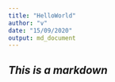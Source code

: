 ```yaml
---
title: "HelloWorld"
author: "v"
date: "15/09/2020"
output: md_document
---
```


## *This is a markdown*
